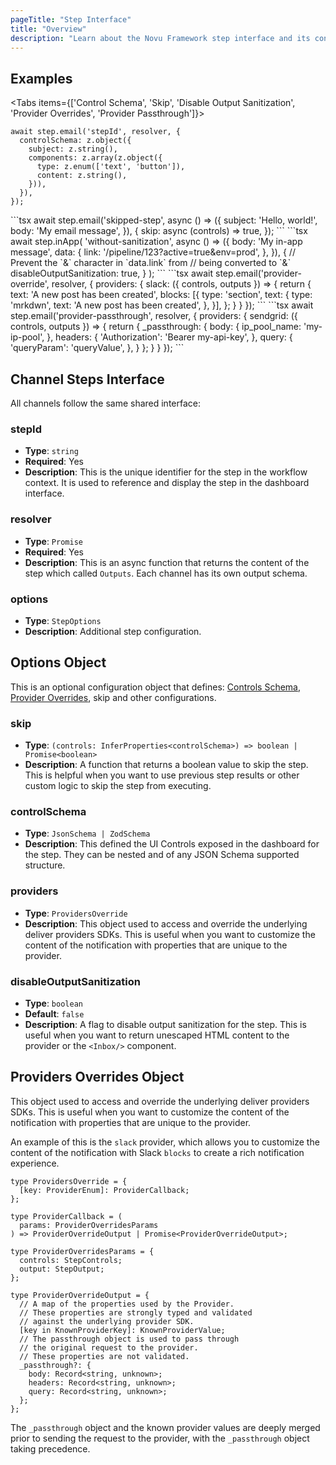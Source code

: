 ```yaml
---
pageTitle: "Step Interface"
title: "Overview"
description: "Learn about the Novu Framework step interface and its configuration options"
---
```



## Examples

<Tabs items={['Control Schema', 'Skip', 'Disable Output Sanitization', 'Provider Overrides', 'Provider Passthrough']}>
  <Tab value="Control Schema">
```tsx
await step.email('stepId', resolver, {
  controlSchema: z.object({
    subject: z.string(),
    components: z.array(z.object({
      type: z.enum(['text', 'button']),
      content: z.string(),
    })),
  }),
});
```
  </Tab>
  <Tab value="Skip">
```tsx
await step.email('skipped-step', async () => ({
  subject: 'Hello, world!',
  body: 'My email message',
}), {
  skip: async (controls) => true,
});
```
  </Tab>
  <Tab value="Disable Output Sanitization">
```tsx
await step.inApp(
  'without-sanitization',
  async () => ({
    body: 'My in-app message',
    data: {
      link: '/pipeline/123?active=true&env=prod',
    },
  }),
  {
    // Prevent the `&` character in `data.link` from
    // being converted to `&amp;`
    disableOutputSanitization: true,
  }
);
```
  </Tab>
  <Tab value="Provider Overrides">
```tsx
await step.email('provider-override', resolver, {
  providers: {
    slack: ({ controls, outputs }) => {
      return {
        text: 'A new post has been created',
        blocks: [{
          type: 'section',
          text: {
            type: 'mrkdwn',
            text: 'A new post has been created',
          },
        }],
      };
    }
  }
});
```
  </Tab>
  <Tab value="Provider Passthrough">
```tsx
await step.email('provider-passthrough', resolver, {
  providers: {
    sendgrid: ({ controls, outputs }) => {
      return {
        _passthrough: {
          body: {
            ip_pool_name: 'my-ip-pool',
          },
          headers: {
            'Authorization': 'Bearer my-api-key',
          },
          query: {
            'queryParam': 'queryValue',
          },
        }
      };
    }
  }
});
```
  </Tab>
</Tabs>

## Channel Steps Interface

All channels follow the same shared interface:

### stepId
- **Type**: `string`
- **Required**: Yes
- **Description**: This is the unique identifier for the step in the workflow context. It is used to reference and display the step in the dashboard interface.

### resolver
- **Type**: `Promise`
- **Required**: Yes
- **Description**: This is an async function that returns the content of the step which called `Outputs`. Each channel has its own output schema.

### options
- **Type**: `StepOptions`
- **Description**: Additional step configuration.

## Options Object

This is an optional configuration object that defines: [Controls Schema](/framework/controls), [Provider Overrides](#provider-overrides), skip and other configurations.

### skip
- **Type**: `(controls: InferProperties<controlSchema>) => boolean | Promise<boolean>`
- **Description**: A function that returns a boolean value to skip the step. This is helpful when you want to use previous step results or other custom logic to skip the step from executing.

### controlSchema
- **Type**: `JsonSchema | ZodSchema`
- **Description**: This defined the UI Controls exposed in the dashboard for the step. They can be nested and of any JSON Schema supported structure.

### providers
- **Type**: `ProvidersOverride`
- **Description**: This object used to access and override the underlying deliver providers SDKs. This is useful when you want to customize the content of the notification with properties that are unique to the provider.

### disableOutputSanitization
- **Type**: `boolean`
- **Default**: `false`
- **Description**: A flag to disable output sanitization for the step. This is useful when you want to return unescaped HTML content to the provider or the `<Inbox/>` component.

## Providers Overrides Object

This object used to access and override the underlying deliver providers SDKs. This is useful when you want to customize the content of the notification with properties that are unique to the provider.

An example of this is the `slack` provider, which allows you to customize the content of the notification with Slack `blocks` to create a rich notification experience.

```tsx
type ProvidersOverride = {
  [key: ProviderEnum]: ProviderCallback;
};

type ProviderCallback = (
  params: ProviderOverridesParams
) => ProviderOverrideOutput | Promise<ProviderOverrideOutput>;

type ProviderOverridesParams = {
  controls: StepControls;
  output: StepOutput;
};

type ProviderOverrideOutput = {
  // A map of the properties used by the Provider.
  // These properties are strongly typed and validated
  // against the underlying provider SDK.
  [key in KnownProviderKey]: KnownProviderValue;
  // The passthrough object is used to pass through
  // the original request to the provider.
  // These properties are not validated.
  _passthrough?: {
    body: Record<string, unknown>;
    headers: Record<string, unknown>;
    query: Record<string, unknown>;
  };
};
```

The `_passthrough` object and the known provider values are deeply merged prior to sending the request to the provider, with the `_passthrough` object taking precedence.
